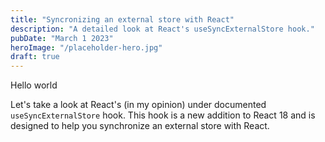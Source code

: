 ```yaml
---
title: "Syncronizing an external store with React"
description: "A detailed look at React's useSyncExternalStore hook."
pubDate: "March 1 2023"
heroImage: "/placeholder-hero.jpg"
draft: true
---
```


Hello world

Let's take a look at React's (in my opinion) under documented `useSyncExternalStore` hook. This hook is a new addition to React 18 and is designed to help you synchronize an external store with React.
